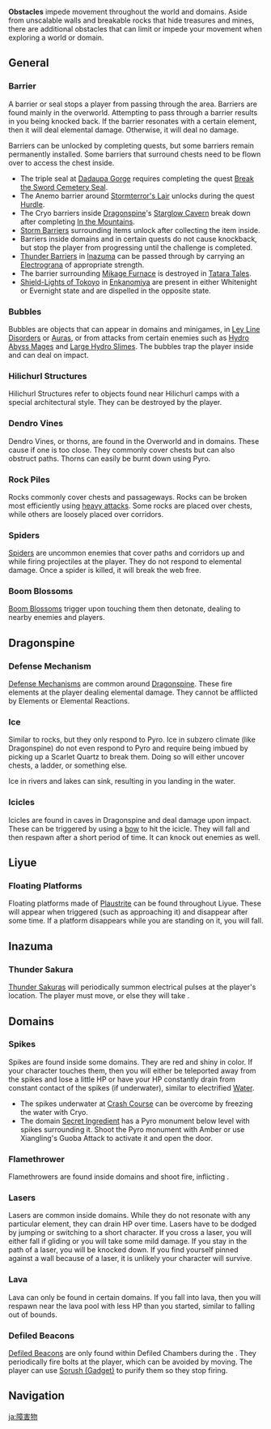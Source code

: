 {{Terminology Infobox
|type         = Exploration
}}
'''Obstacles''' impede movement throughout the world and domains. Aside from unscalable walls and breakable rocks that hide treasures and mines, there are additional obstacles that can limit or impede your movement when exploring a world or domain.

==General==
===Barrier===
A barrier or seal stops a player from passing through the area. Barriers are found mainly in the overworld. Attempting to pass through a barrier results in you being knocked back. If the barrier resonates with a certain element, then it will deal elemental damage. Otherwise, it will deal no damage.

Barriers can be unlocked by completing quests, but some barriers remain permanently installed. Some barriers that surround chests need to be flown over to access the chest inside.
* The triple seal at [[Dadaupa Gorge]] requires completing the quest [[Break the Sword Cemetery Seal]].
* The Anemo barrier around [[Stormterror's Lair]] unlocks during the quest [[Hurdle]].
* The Cryo barriers inside [[Dragonspine]]'s [[Starglow Cavern]] break down after completing [[In the Mountains]].
* [[Storm Barrier]]s surrounding items unlock after collecting the item inside.
* Barriers inside domains and in certain quests do not cause knockback, but stop the player from progressing until the challenge is completed.
* [[Thunder Barrier]]s in [[Inazuma]] can be passed through by carrying an [[Electrograna]] of appropriate strength.
* The barrier surrounding [[Mikage Furnace]] is destroyed in [[Tatara Tales]].
* [[Shield-Light of Tokoyo|Shield-Lights of Tokoyo]] in [[Enkanomiya]] are present in either Whitenight or Evernight state and are dispelled in the opposite state.

===Bubbles===
{{Main|Bubbles}}
Bubbles are objects that can appear in domains and minigames, in [[Ley Line Disorders]] or [[Auras]], or from attacks from certain enemies such as [[Hydro Abyss Mage]]s and [[Large Hydro Slime]]s. The bubbles trap the player inside and can deal {{Color|Hydro DMG}} on impact.

===Hilichurl Structures===
{{Main|Hilichurl Structures}}
Hilichurl Structures refer to objects found near Hilichurl camps with a special architectural style. They can be destroyed by the player.

===Dendro Vines===
{{Main|Dendro Vines}}
Dendro Vines, or thorns, are found in the Overworld and in domains. These cause {{Color|Dendro DMG}} if one is too close. They commonly cover chests but can also obstruct paths. Thorns can easily be burnt down using Pyro.

===Rock Piles===
{{Main|Rock Piles|Electro Rock Pile}}
Rocks commonly cover chests and passageways. Rocks can be broken most efficiently using [[Blunt Attack|heavy attacks]]. Some rocks are placed over chests, while others are loosely placed over corridors.

===Spiders===
[[Spider]]s are uncommon enemies that cover paths and corridors up and while firing projectiles at the player. They do not respond to elemental damage. Once a spider is killed, it will break the web free.

===Boom Blossoms===
[[Boom Blossom]]s trigger upon touching them then detonate, dealing {{Color|Black|Elemental DMG}} to nearby enemies and players.

==Dragonspine==
===Defense Mechanism===
{{main|Defense Mechanism}}
[[Defense Mechanism]]s are common around [[Dragonspine]]. These fire {{Color|Cryo}} elements at the player dealing elemental damage. They cannot be afflicted by Elements or Elemental Reactions.

===Ice===
Similar to rocks, but they only respond to Pyro. Ice in subzero climate (like Dragonspine) do not even respond to Pyro and require being imbued by picking up a Scarlet Quartz to break them. Doing so will either uncover chests, a ladder, or something else.

Ice in rivers and lakes can sink, resulting in you landing in the water.

===Icicles===
Icicles are found in caves in Dragonspine and deal damage upon impact. These can be triggered by using a [[bow]] to hit the icicle. They will fall and then respawn after a short period of time. It can knock out enemies as well.

==Liyue==
===Floating Platforms===
{{Main|Plaustrite Platforms}}
Floating platforms made of [[Plaustrite]] can be found throughout Liyue. These will appear when triggered (such as approaching it) and disappear after some time. If a platform disappears while you are standing on it, you will fall.

==Inazuma==
===Thunder Sakura===
[[Thunder Sakura]]s will periodically summon electrical pulses at the player's location. The player must move, or else they will take {{Color|Electro DMG}}.

==Domains==
===Spikes===
Spikes are found inside some domains. They are red and shiny in color. If your character touches them, then you will either be teleported away from the spikes and lose a little HP or have your HP constantly drain from constant contact of the spikes (if underwater), similar to electrified [[Water]].
* The spikes underwater at [[Crash Course]] can be overcome by freezing the water with Cryo.
* The domain [[Present From the Past|Secret Ingredient]] has a Pyro monument below level with spikes surrounding it. Shoot the Pyro monument with Amber or use Xiangling's Guoba Attack to activate it and open the door.

===Flamethrower===
{{Main|Flamethrowers}}
Flamethrowers are found inside domains and shoot fire, inflicting {{Color|Pyro DMG}}.

===Lasers===
Lasers are common inside domains. While they do not resonate with any particular element, they can drain HP over time. Lasers have to be dodged by jumping or switching to a short character. If you cross a laser, you will either fall if gliding or you will take some mild damage. If you stay in the path of a laser, you will be knocked down. If you find yourself pinned against a wall because of a laser, it is unlikely your character will survive.

===Lava===
Lava can only be found in certain domains. If you fall into lava, then you will respawn near the lava pool with less HP than you started, similar to falling out of bounds.

===Defiled Beacons===
[[Defiled Beacon]]s are only found within Defiled Chambers during the {{Quest|The Hymn of Tir Yazad (Part 2)}}. They periodically fire bolts at the player, which can be avoided by moving. The player can use [[Sorush (Gadget)]] to purify them so they stop firing.

==Navigation==
{{Exploration Navbox}}

[[ja:障害物]]